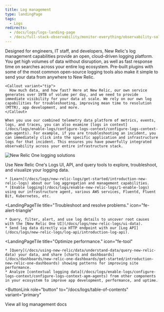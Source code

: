 ```yaml
---
title: Log management
type: landingPage
tags:
  - Logs
redirects:
  - /docs/logs/logs-landing-page
  - /docs/full-stack-observability/monitor-everything/observability-solutions/logs-context
---
```


<LandingPageHero>
  <HeroContent>
    Designed for engineers, IT staff, and developers, New Relic's log management capabilities provide an open, cloud-driven logging platform. You get high volumes of data without disruption, as well as fast response time on searches across your entire log ecosystem. Pre-built plugins with some of the most common open-source logging tools also make it simple to send your data from anywhere to New Relic.

    <Callout variant="tip">
      How much data, and how fast? Here at New Relic, our own service generates over 19TB of volume per day, and we need to provide immediate visibility for your data at scale. We rely on our own log capabilities for troubleshooting, improving mean time to resolution (MTTR), app development, and more.
    </Callout>

    When you use our combined telemetry data platform of metrics, events, logs, and traces, you can also examine [logs in context](/docs/logs/enable-logs/configure-logs-context/configure-logs-context-apm-agents). For example, if you are troubleshooting an incident, you can immediately click into the specific application and infrastructure logs for that incident. This ensures you have powerfully integrated observability across your entire infrastructure stack.
  </HeroContent>

  ![New Relic One logging solutions](./images/logs-landing-page-prototype072020.png "New Relic One logging solutions")

  <figcaption>
    Use New Relic One's Logs UI, API, and query tools to explore, troubleshoot, and visualize your logging data.
  </figcaption>
</LandingPageHero>

<LandingPageTileGrid>
  <LandingPageTile
    title="Get started."
    icon="fe-check-square"
  >


    * [Learn](/docs/logs/new-relic-logs/get-started/introduction-new-relic-logs) about our log aggregation and management capabilities.
    * [Enable logging](/docs/logs/enable-new-relic-logs/1-enable-logs) using our infrastructure agent, various AWS services, Fluentd, Fluent Bit, Kubernetes, etc.
  </LandingPageTile>

  <LandingPageTile
    title="Troubleshoot and resolve problems."
    icon="fe-alert-triangle"
  >


    * Query, filter, alert, and use log details to uncover root causes with the [New Relic One UI](/docs/logs/new-relic-logs/ui-data).
    * Send log data directly via HTTP endpoint with our [Log API](/docs/logs/new-relic-logs/log-api/introduction-log-api).
  </LandingPageTile>

  <LandingPageTile
    title="Optimize performance."
    icon="fe-tool"
  >


    * [Query](/docs/using-new-relic/data/understand-data/query-new-relic-data) your data, and share [charts and dashboards](/docs/dashboards/new-relic-one-dashboards/get-started/introduction-new-relic-one-dashboards) showing patterns for improving site performance.
    * Analyze [contextual logging data](/docs/logs/enable-logs/configure-logs-context/configure-logs-context-apm-agents) from other components in your ecosystem to improve app development, performance, and uptime.
  </LandingPageTile>
</LandingPageTileGrid>

<ButtonLink
  role="button"
  to="/docs/logs/table-of-contents"
  variant="primary"
>
  View all log management docs
</ButtonLink>
